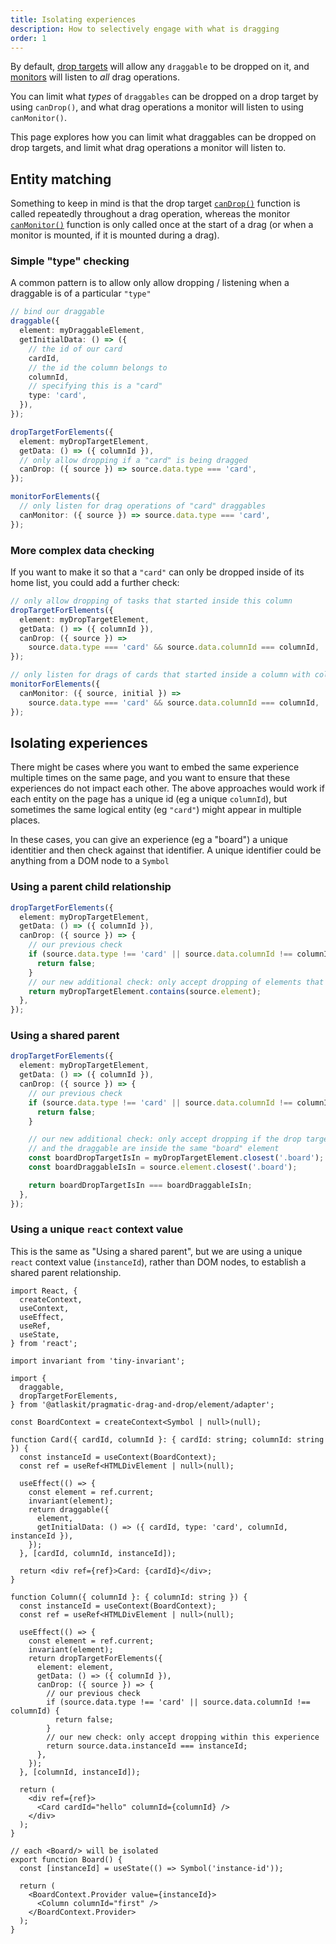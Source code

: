 ```yaml
---
title: Isolating experiences
description: How to selectively engage with what is dragging
order: 1
---
```



By default, [drop targets](./drop-targets) will allow any `draggable` to be dropped on it, and [monitors](./monitors) will listen to _all_ drag operations.

You can limit what _types_ of `draggables` can be dropped on a drop target by using `canDrop()`, and what drag operations a monitor will listen to using `canMonitor()`.

This page explores how you can limit what draggables can be dropped on drop targets, and limit what drag operations a monitor will listen to.

## Entity matching

<SectionMessage>

Something to keep in mind is that the drop target [`canDrop()`](./drop-targets) function is called repeatedly throughout a drag operation, whereas the monitor [`canMonitor()`](./monitors) function is only called once at the start of a drag (or when a monitor is mounted, if it is mounted during a drag).

</SectionMessage>

### Simple "type" checking

A common pattern is to allow only allow dropping / listening when a draggable is of a particular `"type"`

```ts
// bind our draggable
draggable({
  element: myDraggableElement,
  getInitialData: () => ({
    // the id of our card
    cardId,
    // the id the column belongs to
    columnId,
    // specifying this is a "card"
    type: 'card',
  }),
});

dropTargetForElements({
  element: myDropTargetElement,
  getData: () => ({ columnId }),
  // only allow dropping if a "card" is being dragged
  canDrop: ({ source }) => source.data.type === 'card',
});

monitorForElements({
  // only listen for drag operations of "card" draggables
  canMonitor: ({ source }) => source.data.type === 'card',
});
```

### More complex data checking

If you want to make it so that a `"card"` can only be dropped inside of its home list, you could add a further check:

```ts
// only allow dropping of tasks that started inside this column
dropTargetForElements({
  element: myDropTargetElement,
  getData: () => ({ columnId }),
  canDrop: ({ source }) =>
    source.data.type === 'card' && source.data.columnId === columnId,
});

// only listen for drags of cards that started inside a column with columnId
monitorForElements({
  canMonitor: ({ source, initial }) =>
    source.data.type === 'card' && source.data.columnId === columnId,
});
```

## Isolating experiences

There might be cases where you want to embed the same experience multiple times on the same page, and you want to ensure that these experiences do not impact each other. The above approaches would work if each entity on the page has a unique id (eg a unique `columnId`), but sometimes the same logical entity (eg `"card"`) might appear in multiple places.

In these cases, you can give an experience (eg a "board") a unique identitier and then check against that identifier. A unique identifier could be anything from a DOM node to a `Symbol`

### Using a parent child relationship

```ts
dropTargetForElements({
  element: myDropTargetElement,
  getData: () => ({ columnId }),
  canDrop: ({ source }) => {
    // our previous check
    if (source.data.type !== 'card' || source.data.columnId !== columnId) {
      return false;
    }
    // our new additional check: only accept dropping of elements that are inside this list
    return myDropTargetElement.contains(source.element);
  },
});
```

### Using a shared parent

```ts
dropTargetForElements({
  element: myDropTargetElement,
  getData: () => ({ columnId }),
  canDrop: ({ source }) => {
    // our previous check
    if (source.data.type !== 'card' || source.data.columnId !== columnId) {
      return false;
    }

    // our new additional check: only accept dropping if the drop target
    // and the draggable are inside the same "board" element
    const boardDropTargetIsIn = myDropTargetElement.closest('.board');
    const boardDraggableIsIn = source.element.closest('.board');

    return boardDropTargetIsIn === boardDraggableIsIn;
  },
});
```

### Using a unique `react` context value

This is the same as "Using a shared parent", but we are using a unique `react` context value (`instanceId`), rather than DOM nodes, to establish a shared parent relationship.

```tsx
import React, {
  createContext,
  useContext,
  useEffect,
  useRef,
  useState,
} from 'react';

import invariant from 'tiny-invariant';

import {
  draggable,
  dropTargetForElements,
} from '@atlaskit/pragmatic-drag-and-drop/element/adapter';

const BoardContext = createContext<Symbol | null>(null);

function Card({ cardId, columnId }: { cardId: string; columnId: string }) {
  const instanceId = useContext(BoardContext);
  const ref = useRef<HTMLDivElement | null>(null);

  useEffect(() => {
    const element = ref.current;
    invariant(element);
    return draggable({
      element,
      getInitialData: () => ({ cardId, type: 'card', columnId, instanceId }),
    });
  }, [cardId, columnId, instanceId]);

  return <div ref={ref}>Card: {cardId}</div>;
}

function Column({ columnId }: { columnId: string }) {
  const instanceId = useContext(BoardContext);
  const ref = useRef<HTMLDivElement | null>(null);

  useEffect(() => {
    const element = ref.current;
    invariant(element);
    return dropTargetForElements({
      element: element,
      getData: () => ({ columnId }),
      canDrop: ({ source }) => {
        // our previous check
        if (source.data.type !== 'card' || source.data.columnId !== columnId) {
          return false;
        }
        // our new check: only accept dropping within this experience
        return source.data.instanceId === instanceId;
      },
    });
  }, [columnId, instanceId]);

  return (
    <div ref={ref}>
      <Card cardId="hello" columnId={columnId} />
    </div>
  );
}

// each <Board/> will be isolated
export function Board() {
  const [instanceId] = useState(() => Symbol('instance-id'));

  return (
    <BoardContext.Provider value={instanceId}>
      <Column columnId="first" />
    </BoardContext.Provider>
  );
}
```
